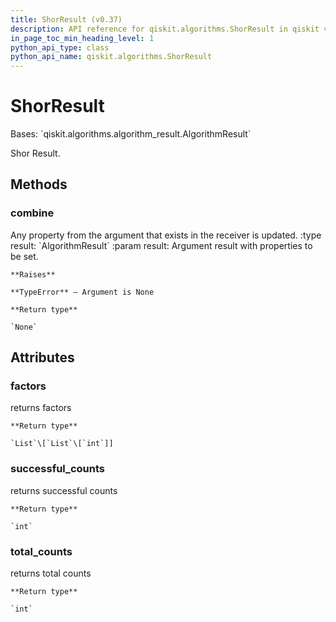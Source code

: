 ```yaml
---
title: ShorResult (v0.37)
description: API reference for qiskit.algorithms.ShorResult in qiskit v0.37
in_page_toc_min_heading_level: 1
python_api_type: class
python_api_name: qiskit.algorithms.ShorResult
---
```


# ShorResult

<Class id="qiskit.algorithms.ShorResult" isDedicatedPage={true} github="https://github.com/qiskit/qiskit/tree/stable/0.21/qiskit/algorithms/factorizers/shor.py" signature="ShorResult" modifiers="class">
  Bases: `qiskit.algorithms.algorithm_result.AlgorithmResult`

  Shor Result.

  ## Methods

  <span id="qiskit-algorithms-shorresult-combine" />

  ### combine

  <Function id="qiskit.algorithms.ShorResult.combine" signature="ShorResult.combine(result)">
    Any property from the argument that exists in the receiver is updated. :type result: `AlgorithmResult` :param result: Argument result with properties to be set.

    **Raises**

    **TypeError** – Argument is None

    **Return type**

    `None`
  </Function>

  ## Attributes

  ### factors

  <Attribute id="qiskit.algorithms.ShorResult.factors">
    returns factors

    **Return type**

    `List`\[`List`\[`int`]]
  </Attribute>

  ### successful\_counts

  <Attribute id="qiskit.algorithms.ShorResult.successful_counts">
    returns successful counts

    **Return type**

    `int`
  </Attribute>

  ### total\_counts

  <Attribute id="qiskit.algorithms.ShorResult.total_counts">
    returns total counts

    **Return type**

    `int`
  </Attribute>
</Class>

